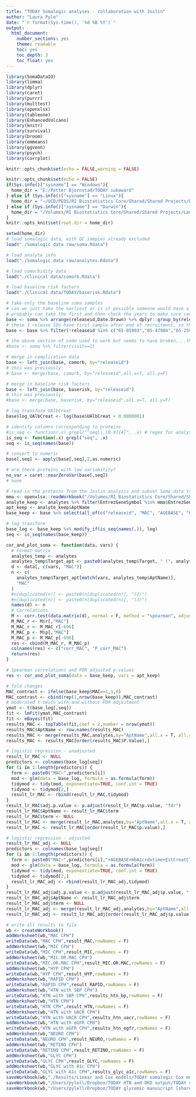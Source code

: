 ```yaml
---
title: "TODAY Somalogic analyses - collaboration with Joslin"
author: "Laura Pyle"
date: "`r format(Sys.time(), '%d %B %Y')`"
output:
  html_document:
    number_sections: yes
    theme: readable
    toc: yes
    toc_depth: 3
    toc_float: yes
---
```


```r
library(SomaDataIO)
library(limma)
library(dplyr)
library(caret)
library(purrr)
library(multtest)
library(openxlsx)
library(tableone)
library(EnhancedVolcano)
library(knitr)
library(survival)
library(broom)
library(emmeans)
library(ggvenn)
library(psych)
library(corrplot)

knitr::opts_chunk$set(echo = FALSE,warning = FALSE)

knitr::opts_chunk$set(echo = FALSE)
if(Sys.info()["sysname"] == "Windows"){
  home_dir = "E:/Petter Bjornstad/TODAY subaward"
} else if (Sys.info()["sysname"] == "Linux"){
  home_dir = "~/UCD/PEDS/RI Biostatistics Core/Shared/Shared Projects/Laura/Peds Endo/Petter Bjornstad/TODAY subaward/"
} else if (Sys.info()["sysname"] == "Darwin"){
  home_dir = "/Volumes/RI Biostatistics Core/Shared/Shared Projects/Laura/Peds Endo/Petter Bjornstad/TODAY subaward"
}
knitr::opts_knit$set(root.dir = home_dir)
```

```r
setwd(home_dir)
# load somalogic data, with QC samples already excluded
load("./Somalogic data raw/soma.Rdata")

# load analyte info
load("./Somalogic data raw/analytes.Rdata")

# load comorbidity data
load("./Clinical data/comorb.Rdata")

# load baseline risk factors
load("./Clinical data/TODAY/baserisk.Rdata")

# take only the baseline soma samples
# can we just take the earliest or is it possible someone would have a follow-up sample but not baseline?
# probably can take the first and then check the years to make sure compatible with TODAY
base <- soma %>% arrange(releaseid,Date.Drawn) %>% dplyr::group_by(releaseid) %>% dplyr::filter(row_number()==1)
# these 3 release IDs have first sample after end of recruitment, so they must be missing the baseline visit
base <- base %>% filter(!releaseid %in% c("65-85903","65-47984","65-25901"))

# the above section of code used to work but seems to have broken....this should accomplish the same thing?
#base <- soma %>% filter(visit==1)

# merge in complication data
base <- left_join(base, comorb, by="releaseid")
# this was previously:
# base <- merge(base, comorb, by="releaseid",all.x=T, all.y=F)

# merge in baseline risk factors
base <- left_join(base, baserisk, by="releaseid")
# this was previously:
#base <- merge(base, baserisk, by="releaseid",all.x=T, all.y=F)

# log transform UAlbCreat
base$log_UAlbCreat <- log(base$UAlbCreat + 0.0000001)

# identify columns corresponding to proteins
#is_seq <- function(.x) grepl("^seq\\.[0-9]{4}", .x) # regex for analytes
is_seq <- function(.x) grepl("seq", .x)
seq <- is_seq(names(base))

# convert to numeric
base[,seq] <- apply(base[,seq],2,as.numeric)

# are there proteins with low variability?
no_var = caret::nearZeroVar(base[,seq])
# none

# read in the proteins from the Joslin analysis and subset Soma data to those proteins
mma <- openxlsx::readWorkbook("/Volumes/RI Biostatistics Core/Shared/Shared Projects/Laura/Peds Endo/Petter Bjornstad/TODAY subaward/Joslin collaboration/mma.xlsx")
analyte_keep <- analytes %>% filter(EntrezGeneSymbol %in% mma$EntrezGeneSymbol)
apt_keep <- analyte_keep$AptName
base_keep <- base %>% select(all_of(c("releaseid", "MAC", "AGEBASE", "HbA1c", "dxtime", "EstCreatClear", apt_keep)))

# log transform
base_log <- base_keep %>% modify_if(is_seq(names(.)), log)
seq <- is_seq(names(base_keep))
```

```r
cor_and_plot_soma <- function(data, vars) {
  # Format matrix
  analytes_temp <- analytes
  analytes_temp$Target_apt <- paste0(analytes_temp$Target, " (", analytes_temp$AptName, ")")
  d <- data[, c(vars, "MAC")]
  n <- c(
    analytes_temp$Target_apt[match(vars, analytes_temp$AptName)],
    "MAC"
  )
  #n[duplicated(n)] <- paste0(n[duplicated(n)], "(2)")
  #n[duplicated(n)] <- paste0(n[duplicated(n)], "(3)")
  names(d) <- n
  # Correlations
  M <- corr.test(data.matrix(d), normal = F, method = "spearman", adjust = "none")
  M_MAC_r <- M$r[,"MAC"]
  M_MAC_r <- M_MAC_r[-696]
  M_MAC_p <- M$p[,"MAC"]
  M_MAC_p <- M_MAC_p[-696]
  res <- cbind(M_MAC_r, M_MAC_p)
  colnames(res) <- c("corr_MAC", "P_corr_MAC")
  return(res)
}
```

```r
# Spearman correlations and FDR adjusted p-values
res <- cor_and_plot_soma(data = base_keep, vars = apt_keep)

# fold changes
MAC_contrast <- ifelse(base_keep$MAC==1,1,0)
MAC_contrast <- cbind(rep(1,nrow(base_keep)),MAC_contrast)
# moderated t-tests with and without FDR adjustment
ymat <- t(base_log[,seq])
fit <- lmFit(ymat,MAC_contrast)
fit <- eBayes(fit)
results_MAC <- topTable(fit,coef = 2,number = nrow(ymat))
results_MAC$AptName <- row.names(results_MAC)
results_MAC <- merge(results_MAC,analytes,by="AptName",all.x = T, all.y = F)
results_MAC <- results_MAC[order(results_MAC$P.Value),] 

# logistic regression - unadjusted
result_lr_MAC <- NULL
predictors <- colnames(base_log[seq])
for (i in 1:length(predictors)) {
  form <- paste0("MAC~",predictors[i])
  mod <- glm(data = base_log, formula = as.formula(form))
  tidymod <- tidy(mod, exponentiate=TRUE, conf.int = TRUE)
  tidymod <- tidymod[2,]
  result_lr_MAC <- rbind(result_lr_MAC,tidymod)
}
result_lr_MAC$adj.p.value <- p.adjust(result_lr_MAC$p.value, "fdr")
result_lr_MAC$AptName <- result_lr_MAC$term
result_lr_MAC$term <- NULL
result_lr_MAC <- merge(result_lr_MAC,analytes,by="AptName",all.x = T, all.y = F)
result_lr_MAC <- result_lr_MAC[order(result_lr_MAC$p.value),] 

# logistic regression - adjusted
result_lr_MAC_adj <- NULL
predictors <- colnames(base_log[seq])
for (i in 1:length(predictors)) {
  form <- paste0("MAC~",predictors[i],"+AGEBASE+HbA1c+dxtime+EstCreatClear")
  mod <- glm(data = base_log, formula = as.formula(form))
  tidymod <- tidy(mod, exponentiate=TRUE, conf.int = TRUE)
  tidymod <- tidymod[2,]
  result_lr_MAC_adj <- rbind(result_lr_MAC_adj,tidymod)
}
result_lr_MAC_adj$adj.p.value <- p.adjust(result_lr_MAC_adj$p.value, "fdr")
result_lr_MAC_adj$AptName <- result_lr_MAC_adj$term
result_lr_MAC_adj$term <- NULL
result_lr_MAC_adj <- merge(result_lr_MAC_adj,analytes,by="AptName",all.x = T, all.y = F)
result_lr_MAC_adj <- result_lr_MAC_adj[order(result_lr_MAC_adj$p.value),] 

# write all results to file
wb <- createWorkbook()
addWorksheet(wb,"MAC CPH")
writeData(wb,"MAC CPH",result_MAC,rowNames = F)
addWorksheet(wb,"MIC CPH")
writeData(wb,"MIC CPH",result_MIC,rowNames = F)
addWorksheet(wb,"MIC.OR.MAC CPH")
writeData(wb,"MIC.OR.MAC CPH",result_MIC.OR.MAC,rowNames = F)
addWorksheet(wb,"HYP CPH")
writeData(wb,"HYP CPH",result_HYP,rowNames = F)
addWorksheet(wb,"RAPID CPH")
writeData(wb,"RAPID CPH",result_RAPID,rowNames = F)
addWorksheet(wb,"HTN with SBP CPH")
writeData(wb,"HTN with SBP CPH",results_htn_bp,rowNames = F)
addWorksheet(wb,"HTN CPH")
writeData(wb,"HTN CPH",result_HTN,rowNames = F)
addWorksheet(wb,"HTN with UACR CPH")
writeData(wb,"HTN with UACR CPH",results_htn_uacr,rowNames = F)
addWorksheet(wb,"HTN with eGFR CPH")
writeData(wb,"HTN with eGFR CPH",results_htn_egfr,rowNames = F)
addWorksheet(wb,"NEURO CPH")
writeData(wb,"NEURO CPH",result_NEURO,rowNames = F)
addWorksheet(wb,"RETINO CPH")
writeData(wb,"RETINO CPH",result_RETINO,rowNames = F)
addWorksheet(wb,"GLYC CPH")
writeData(wb,"GLYC CPH",result_GLYC,rowNames = F)
addWorksheet(wb,"GLYC with A1c CPH")
writeData(wb,"GLYC with A1c CPH",results_glyc_a1c,rowNames = F)
saveWorkbook(wb,"./Results/Linear and Cox models/TODAY somalogic Cox models scaled baseline adjusted.xlsx",overwrite = TRUE)
saveWorkbook(wb,"/Users/pylell/Dropbox/TODAY HTN and DKD output/TODAY somalogic Cox models scaled baseline adjusted.xlsx",overwrite = TRUE)
saveWorkbook(wb,"/Users/pylell/Dropbox/TODAY glycemic manuscript [shared]/Analysis output/TODAY somalogic Cox models scaled baseline adjusted.xlsx",overwrite = TRUE)


```

